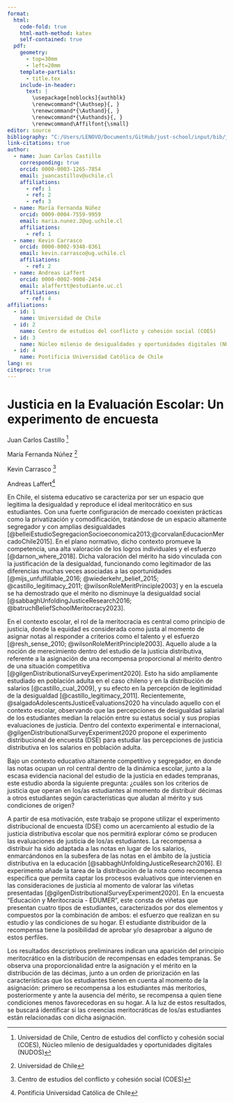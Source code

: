 ```yaml
---
format: 
  html: 
    code-fold: true
    html-math-method: katex
    self-contained: true
  pdf: 
    geometry: 
      - top=30mm
      - left=20mm
    template-partials: 
      - title.tex
    include-in-header:
      text: |
        \usepackage[noblocks]{authblk}
        \renewcommand*{\Authsep}{, }
        \renewcommand*{\Authand}{, }
        \renewcommand*{\Authands}{, }
        \renewcommand\Affilfont{\small}
editor: source
bibliography: "C:/Users/LENOVO/Documents/GitHub/just-school/input/bib/just-school.bib"
link-citations: true
author:
  - name: Juan Carlos Castillo
    corresponding: true
    orcid: 0000-0003-1265-7854
    email: juancastillov@uchile.cl
    affiliations:
      - ref: 1
      - ref: 2
      - ref: 3
  - name: María Fernanda Núñez
    orcid: 0009-0004-7559-9959
    email: maria.nunez.2@ug.uchile.cl
    affiliations:
      - ref: 1
  - name: Kevin Carrasco
    orcid: 0000-0002-9348-8361
    email: kevin.carrasco@ug.uchile.cl
    affiliations:
      - ref: 2
  - name: Andreas Laffert
    orcid: 0000-0002-9008-2454
    email: alaffertt@estudiante.uc.cl
    affiliations:
      - ref: 4
affiliations: 
  - id: 1
    name: Universidad de Chile
  - id: 2
    name: Centro de estudios del conflicto y cohesión social (COES)
  - id: 3
    name: Núcleo milenio de desigualdades y oportunidades digitales (NUDOS)
  - id: 4
    name: Pontificia Universidad Católica de Chile
lang: es
citeproc: true
---
```


# Justicia en la Evaluación Escolar: Un experimento de encuesta 


Juan Carlos Castillo [^1]

[^1]: Universidad de Chile, Centro de estudios del conflicto y cohesión social (COES), Núcleo milenio de desigualdades y oportunidades digitales (NUDOS)

María Fernanda Núñez [^2]

[^2]:Universidad de Chile 

Kevin Carrasco [^3]

[^3]: Centro de estudios del conflicto y cohesión social (COES)

Andreas Laffert[^4]

[^4]:Pontificia Universidad Católica de Chile

 
En Chile, el sistema educativo se caracteriza por ser un espacio que legitima la desigualdad y reproduce el ideal meritocrático en sus estudiantes. Con una fuerte configuración de mercado coexisten prácticas como la privatización y comodificación, tratándose de un espacio altamente segregador y con amplias desigualdades  [@belleiEstudioSegregacionSocioeconomica2013;@corvalanEducacionMercadoChile2015]. En el plano normativo, dicho contexto promueve la competencia, una alta valoración de los logros individuales y el esfuerzo [@darnon_where_2018]. Dicha valoración del mérito ha sido vinculada con la justificación de la desigualdad, funcionando como legitimador de las diferencias muchas veces asociadas a las oportunidades [@mijs_unfulfillable_2016; @wiederkehr_belief_2015; @castillo_legitimacy_2011; @wilsonRoleMeritPrinciple2003] y en la escuela se ha demostrado que el mérito no disminuye la desigualdad social [@sabbaghUnfoldingJusticeResearch2016; @batruchBeliefSchoolMeritocracy2023].


En el contexto escolar, el rol de la meritocracia es central como principio de justicia, donde la equidad es considerada como justa al momento de asignar notas al responder a criterios como el talento y el esfuerzo [@resh_sense_2010; @wilsonRoleMeritPrinciple2003]. Aquello alude a la noción de merecimiento dentro del estudio de la justicia distributiva, referente a la asignación de una recompensa proporcional al mérito dentro de una situación competitiva [@gilgenDistributionalSurveyExperiment2020]. Esto ha sido ampliamente estudiado en población adulta en el caso chileno y en la distribución de salarios [@castillo_cual_2009], y su efecto en la percepción de legitimidad de la desigualdad [@castillo_legitimacy_2011]. Recientemente, @salgadoAdolescentsJusticeEvaluations2020 ha vinculado aquello con el contexto escolar, observando que las percepciones de desigualdad salarial de los estudiantes median la relación entre su estatus social y sus propias evaluaciones de justicia. Dentro del contexto experimental e internacional, @gilgenDistributionalSurveyExperiment2020 propone el experimento distribucional de encuesta (DSE) para estudiar las percepciones de justicia distributiva en los salarios en población adulta.

Bajo un contexto educativo altamente competitivo y segregador, en donde las notas ocupan un rol central dentro de la dinámica escolar, junto a la escasa evidencia nacional del estudio de la justicia en edades tempranas, este estudio aborda la siguiente pregunta: ¿cuáles son los criterios de justicia que operan en los/as estudiantes al momento de distribuir décimas a otros estudiantes según características que aludan al mérito y sus condiciones de origen?

A partir de esa motivación, este trabajo se propone utilizar el experimento distribucional de encuesta (DSE) como un acercamiento al estudio de la justicia distributiva escolar que nos permitirá explorar cómo se producen las evaluaciones de justicia de los/as estudiantes. La recompensa a distribuir ha sido adaptada a las notas en lugar de los salarios, enmarcándonos en la subesfera de las notas en el ámbito de la justicia distributiva en la educación [@sabbaghUnfoldingJusticeResearch2016]. El experimento añade la tarea de la distribución de la nota como recompensa específica que permita captar los procesos evaluativos que intervienen en las consideraciones de justicia al momento de valorar las viñetas presentadas [@gilgenDistributionalSurveyExperiment2020]. En la encuesta "Educación y Meritocracia - EDUMER", este consta de viñetas que presentan cuatro tipos de estudiantes, caracterizados por dos elementos y compuestos por la combinación de ambos: el esfuerzo que realizan en su estudio y las condiciones de su hogar. El estudiante distribuidor de la recompensa tiene la posibilidad de aprobar y/o desaprobar a alguno de estos perfiles.

Los resultados descriptivos preliminares indican una aparición del principio meritocrático en la distribución de recompensas en edades tempranas. Se observa una proporcionalidad entre la asignación y el mérito en la distribución de las décimas, junto a un orden de priorización en las características que los estudiantes tienen en cuenta al momento de la asignación: primero se recompensa a los estudiantes más meritorios, posteriormente y ante la ausencia del mérito, se recompensa a quien tiene condiciones menos favorecedoras en su hogar. A la luz de estos resultados, se buscará identificar si las creencias meritocráticas de los/as estudiantes están relacionadas con dicha asignación.



 





